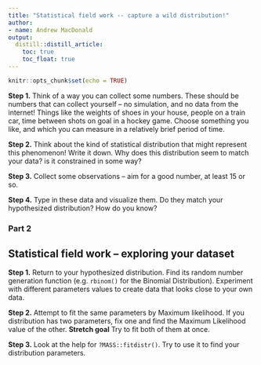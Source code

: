 ```yaml
---
title: "Statistical field work -- capture a wild distribution!"
author:
- name: Andrew MacDonald
output:
  distill::distill_article:
    toc: true
    toc_float: true
---
```


```r
knitr::opts_chunk$set(echo = TRUE)
```

**Step 1.** Think of a way you can collect some numbers. These should be numbers that can collect yourself -- no simulation, and no data from the internet!  Things like the weights of shoes in your house, people on a train car, time between shots on goal in a hockey game. Choose something you like, and which you can measure in a relatively brief period of time.

**Step 2.** Think about the kind of statistical distribution that might represent this phenomenon! Write it down.  Why does this distribution seem to match your data? is it constrained in some way? 

**Step 3.** Collect some observations -- aim for a good number, at least 15 or so.

**Step 4.** Type in these data and visualize them. Do they match your hypothesized distribution? How do you know? 

### Part 2 


## Statistical field work -- exploring your dataset

**Step 1.** Return to your hypothesized distribution. Find its random number generation function (e.g. `rbinom()` for the Binomial Distribution). Experiment with different parameters values to create data that looks close to your own data.

**Step 2.** Attempt to fit the same parameters by Maximum likelihood. If you distribution has two parameters, fix one and find the Maximum Likelihood value of the other. **Stretch goal** Try to fit both of them at once.

**Step 3.** Look at the help for `?MASS::fitdistr()`. Try to use it to find your distribution parameters. 

